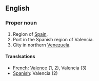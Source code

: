 ==English==

===Proper noun===

# Region of [[Spain]].
# Port in the Spanish region of Valencia.
# City in northern [[Venezuela]].

====Translsations====

*[[French]]: [[Valence]] (1, 2), Valencia (3)
*[[Spanish]]: Valencia (2)